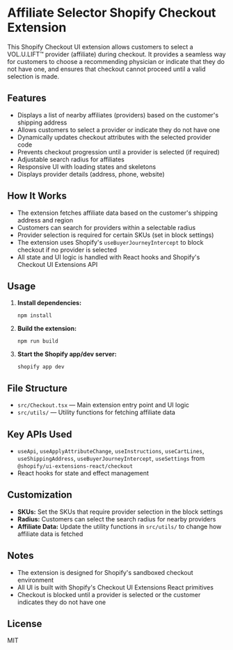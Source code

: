 # Affiliate Selector Shopify Checkout Extension

This Shopify Checkout UI extension allows customers to select a VOL.U.LIFT™ provider (affiliate) during checkout. It provides a seamless way for customers to choose a recommending physician or indicate that they do not have one, and ensures that checkout cannot proceed until a valid selection is made.

## Features

- Displays a list of nearby affiliates (providers) based on the customer's shipping address
- Allows customers to select a provider or indicate they do not have one
- Dynamically updates checkout attributes with the selected provider code
- Prevents checkout progression until a provider is selected (if required)
- Adjustable search radius for affiliates
- Responsive UI with loading states and skeletons
- Displays provider details (address, phone, website)

## How It Works

- The extension fetches affiliate data based on the customer's shipping address and region
- Customers can search for providers within a selectable radius
- Provider selection is required for certain SKUs (set in block settings)
- The extension uses Shopify's `useBuyerJourneyIntercept` to block checkout if no provider is selected
- All state and UI logic is handled with React hooks and Shopify's Checkout UI Extensions API

## Usage

1. **Install dependencies:**
   ```
   npm install
   ```
2. **Build the extension:**
   ```
   npm run build
   ```
3. **Start the Shopify app/dev server:**
   ```
   shopify app dev
   ```

## File Structure

- `src/Checkout.tsx` — Main extension entry point and UI logic
- `src/utils/` — Utility functions for fetching affiliate data

## Key APIs Used

- `useApi`, `useApplyAttributeChange`, `useInstructions`, `useCartLines`, `useShippingAddress`, `useBuyerJourneyIntercept`, `useSettings` from `@shopify/ui-extensions-react/checkout`
- React hooks for state and effect management

## Customization

- **SKUs:** Set the SKUs that require provider selection in the block settings
- **Radius:** Customers can select the search radius for nearby providers
- **Affiliate Data:** Update the utility functions in `src/utils/` to change how affiliate data is fetched

## Notes

- The extension is designed for Shopify's sandboxed checkout environment
- All UI is built with Shopify's Checkout UI Extensions React primitives
- Checkout is blocked until a provider is selected or the customer indicates they do not have one

## License

MIT
